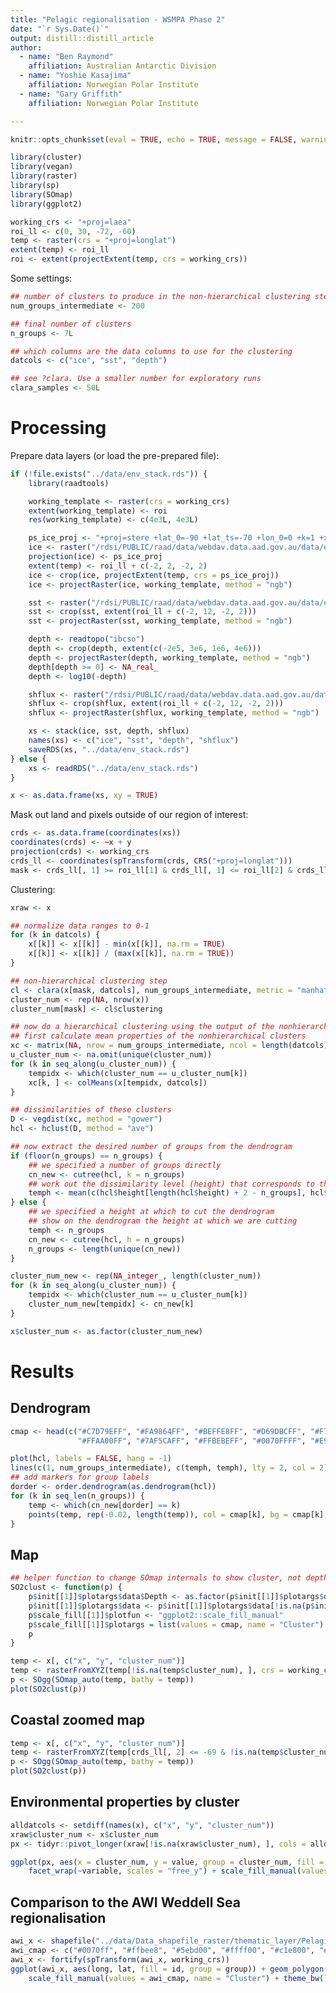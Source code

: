 ```yaml
---
title: "Pelagic regionalisation - WSMPA Phase 2"
date: "`r Sys.Date()`"
output: distill::distill_article
author:
  - name: "Ben Raymond"
    affiliation: Australian Antarctic Division
  - name: "Yoshie Kasajima"
    affiliation: Norwegian Polar Institute
  - name: "Gary Griffith"
    affiliation: Norwegian Polar Institute

---
```


```r
knitr::opts_chunk$set(eval = TRUE, echo = TRUE, message = FALSE, warning = FALSE, tidy = FALSE, cache = TRUE, include = TRUE, dpi = 72, fig.width = 10, fig.height = 8, fig.align = "center", results = "markup")
```

```r
library(cluster)
library(vegan)
library(raster)
library(sp)
library(SOmap)
library(ggplot2)

working_crs <- "+proj=laea"
roi_ll <- c(0, 30, -72, -60)
temp <- raster(crs = "+proj=longlat")
extent(temp) <- roi_ll
roi <- extent(projectExtent(temp, crs = working_crs))

```

Some settings:

```r
## number of clusters to produce in the non-hierarchical clustering step
num_groups_intermediate <- 200

## final number of clusters
n_groups <- 7L

## which columns are the data columns to use for the clustering
datcols <- c("ice", "sst", "depth")

## see ?clara. Use a smaller number for exploratory runs
clara_samples <- 50L

```
# Processing

Prepare data layers (or load the pre-prepared file):

```r
if (!file.exists("../data/env_stack.rds")) {
    library(raadtools)

    working_template <- raster(crs = working_crs)
    extent(working_template) <- roi
    res(working_template) <- c(4e3L, 4e3L)

    ps_ice_proj <- "+proj=stere +lat_0=-90 +lat_ts=-70 +lon_0=0 +k=1 +x_0=0 +y_0=0 +a=6378273 +b=6356889.449 +units=m +no_defs"
    ice <- raster("/rdsi/PUBLIC/raad/data/webdav.data.aad.gov.au/data/environmental/derived_v2/antarctic/native_grid/seaice_ge_85.nc")
    projection(ice) <- ps_ice_proj
    extent(temp) <- roi_ll + c(-2, 2, -2, 2)
    ice <- crop(ice, projectExtent(temp, crs = ps_ice_proj))
    ice <- projectRaster(ice, working_template, method = "ngb")

    sst <- raster("/rdsi/PUBLIC/raad/data/webdav.data.aad.gov.au/data/environmental/derived_v2/antarctic/native_grid/sst_modisa_summer_mean.nc")
    sst <- crop(sst, extent(roi_ll + c(-2, 12, -2, 2)))
    sst <- projectRaster(sst, working_template, method = "ngb")

    depth <- readtopo("ibcso")
    depth <- crop(depth, extent(c(-2e5, 3e6, 1e6, 4e6)))
    depth <- projectRaster(depth, working_template, method = "ngb")
    depth[depth >= 0] <- NA_real_
    depth <- log10(-depth)

    shflux <- raster("/rdsi/PUBLIC/raad/data/webdav.data.aad.gov.au/data/environmental/derived_v2/antarctic/common_grid/ecaisom_shflux_mean.nc")
    shflux <- crop(shflux, extent(roi_ll + c(-2, 12, -2, 2)))
    shflux <- projectRaster(shflux, working_template, method = "ngb")

    xs <- stack(ice, sst, depth, shflux)
    names(xs) <- c("ice", "sst", "depth", "shflux")
    saveRDS(xs, "../data/env_stack.rds")
} else {
    xs <- readRDS("../data/env_stack.rds")
}

x <- as.data.frame(xs, xy = TRUE)

```

Mask out land and pixels outside of our region of interest:

```r
crds <- as.data.frame(coordinates(xs))
coordinates(crds) <- ~x + y
projection(crds) <- working_crs
crds_ll <- coordinates(spTransform(crds, CRS("+proj=longlat")))
mask <- crds_ll[, 1] >= roi_ll[1] & crds_ll[, 1] <= roi_ll[2] & crds_ll[, 2] >= roi_ll[3] & crds_ll[, 2] <= roi_ll[4] & rowSums(is.na(x)) < 1

```

Clustering:

```r
xraw <- x

## normalize data ranges to 0-1
for (k in datcols) {
    x[[k]] <- x[[k]] - min(x[[k]], na.rm = TRUE)
    x[[k]] <- x[[k]] / (max(x[[k]], na.rm = TRUE))
}

## non-hierarchical clustering step
cl <- clara(x[mask, datcols], num_groups_intermediate, metric = "manhattan", stand = FALSE, samples = clara_samples)
cluster_num <- rep(NA, nrow(x))
cluster_num[mask] <- cl$clustering

## now do a hierarchical clustering using the output of the nonhierarchical step
## first calculate mean properties of the nonhierarchical clusters
xc <- matrix(NA, nrow = num_groups_intermediate, ncol = length(datcols))
u_cluster_num <- na.omit(unique(cluster_num))
for (k in seq_along(u_cluster_num)) {
    tempidx <- which(cluster_num == u_cluster_num[k])
    xc[k, ] <- colMeans(x[tempidx, datcols])
}

## dissimilarities of these clusters
D <- vegdist(xc, method = "gower")
hcl <- hclust(D, method = "ave")

## now extract the desired number of groups from the dendrogram
if (floor(n_groups) == n_groups) {
    ## we specified a number of groups directly
    cn_new <- cutree(hcl, k = n_groups)
    ## work out the dissimilarity level (height) that corresponds to this number of groups
    temph <- mean(c(hcl$height[length(hcl$height) + 2 - n_groups], hcl$height[length(hcl$height) + 2 - n_groups - 1]))
} else {
    ## we specified a height at which to cut the dendrogram
    ## show on the dendrogram the height at which we are cutting
    temph <- n_groups
    cn_new <- cutree(hcl, h = n_groups)
    n_groups <- length(unique(cn_new))
}

cluster_num_new <- rep(NA_integer_, length(cluster_num))
for (k in seq_along(u_cluster_num)) {
    tempidx <- which(cluster_num == u_cluster_num[k])
    cluster_num_new[tempidx] <- cn_new[k]
}

x$cluster_num <- as.factor(cluster_num_new)

```

# Results

## Dendrogram


```r

cmap <- head(c("#C7D79EFF", "#FA9864FF", "#BEFFE8FF", "#D69DBCFF", "#F7ED59FF", "#A5F57AFF", "#FF3D4AFF", "#7AB6F5FF", "#369C5DFF", "#A80084FF", "#AA66CDFF",
               "#FFAA00FF", "#7AF5CAFF", "#FFBEBEFF", "#0070FFFF", "#E9FFBEFF"), n_groups)

plot(hcl, labels = FALSE, hang = -1)
lines(c(1, num_groups_intermediate), c(temph, temph), lty = 2, col = 2)
## add markers for group labels
dorder <- order.dendrogram(as.dendrogram(hcl))
for (k in seq_len(n_groups)) {
    temp <- which(cn_new[dorder] == k)
    points(temp, rep(-0.02, length(temp)), col = cmap[k], bg = cmap[k], pch = 21, cex = 2)
}

```

## Map

```r

## helper function to change SOmap internals to show cluster, not depth
SO2clust <- function(p) {
    p$init[[1]]$plotargs$data$Depth <- as.factor(p$init[[1]]$plotargs$data$Depth)
    p$init[[1]]$plotargs$data <- p$init[[1]]$plotargs$data[!is.na(p$init[[1]]$plotargs$data$Depth), ]
    p$scale_fill[[1]]$plotfun <- "ggplot2::scale_fill_manual"
    p$scale_fill[[1]]$plotargs = list(values = cmap, name = "Cluster")
    p
}

temp <- x[, c("x", "y", "cluster_num")]
temp <- rasterFromXYZ(temp[!is.na(temp$cluster_num), ], crs = working_crs)
p <- SOgg(SOmap_auto(temp, bathy = temp))
plot(SO2clust(p))

```

## Coastal zoomed map

```r
temp <- x[, c("x", "y", "cluster_num")]
temp <- rasterFromXYZ(temp[crds_ll[, 2] <= -69 & !is.na(temp$cluster_num), ], crs = working_crs)
p <- SOgg(SOmap_auto(temp, bathy = temp))
plot(SO2clust(p))

```

## Environmental properties by cluster

```r
alldatcols <- setdiff(names(x), c("x", "y", "cluster_num"))
xraw$cluster_num <- x$cluster_num
px <- tidyr::pivot_longer(xraw[!is.na(xraw$cluster_num), ], cols = alldatcols, names_to = "variable")

ggplot(px, aes(x = cluster_num, y = value, group = cluster_num, fill = as.factor(cluster_num))) + geom_violin() +
    facet_wrap(~variable, scales = "free_y") + scale_fill_manual(values = cmap, name = "Cluster") + theme_bw()

```

## Comparison to the AWI Weddell Sea regionalisation

```r
awi_x <- shapefile("../data/Data_shapefile_raster/thematic_layer/Pelagic_regionalisation.shp")
awi_cmap <- c("#0070ff", "#ffbee8", "#5ebd00", "#ffff00", "#c1e800", "#a8a800", "#ffbf00", "#ff5500")
awi_x <- fortify(spTransform(awi_x, working_crs))
ggplot(awi_x, aes(long, lat, fill = id, group = group)) + geom_polygon() + coord_fixed() +
    scale_fill_manual(values = awi_cmap, name = "Cluster") + theme_bw() + xlim(roi[1:2]) + ylim(roi[3:4])

```

